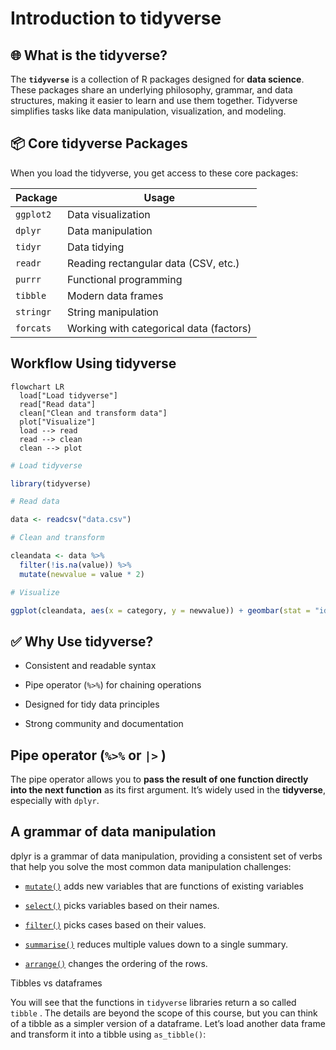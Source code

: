 # Introduction to tidyverse {#sec-the-r-language}

## 🌐 **What is the tidyverse?**

The **`tidyverse`** is a collection of R packages designed for **data science**. These packages share an underlying philosophy, grammar, and data structures, making it easier to learn and use them together. Tidyverse simplifies tasks like data manipulation, visualization, and modeling.

## 📦 **Core tidyverse Packages**

When you load the tidyverse, you get access to these core packages:

| Package   | Usage                                   |
|-----------|-----------------------------------------|
| `ggplot2` | Data visualization                      |
| `dplyr`   | Data manipulation                       |
| `tidyr`   | Data tidying                            |
| `readr`   | Reading rectangular data (CSV, etc.)    |
| `purrr`   | Functional programming                  |
| `tibble`  | Modern data frames                      |
| `stringr` | String manipulation                     |
| `forcats` | Working with categorical data (factors) |

## **Workflow Using tidyverse**

```mermaid
flowchart LR
  load["Load tidyverse"]
  read["Read data"]
  clean["Clean and transform data"]
  plot["Visualize"]
  load --> read
  read --> clean
  clean --> plot
```

``` r
# Load tidyverse

library(tidyverse)

# Read data

data <- readcsv("data.csv")

# Clean and transform

cleandata <- data %>%
  filter(!is.na(value)) %>%
  mutate(newvalue = value * 2)

# Visualize

ggplot(cleandata, aes(x = category, y = newvalue)) + geombar(stat = "identity")
```

## ✅ **Why Use tidyverse?**

-   Consistent and readable syntax

-   Pipe operator (`%>%`) for chaining operations

-   Designed for tidy data principles

-   Strong community and documentation

## Pipe operator (`%>%` or `|>` )

The pipe operator allows you to **pass the result of one function directly into the next function** as its first argument. It’s widely used in the **tidyverse**, especially with `dplyr`.

## A grammar of data manipulation

dplyr is a grammar of data manipulation, providing a consistent set of verbs that help you solve the most common data manipulation challenges:

-   [`mutate()`](https://dplyr.tidyverse.org/reference/mutate.html) adds new variables that are functions of existing variables

-   [`select()`](https://dplyr.tidyverse.org/reference/select.html) picks variables based on their names.

-   [`filter()`](https://dplyr.tidyverse.org/reference/filter.html) picks cases based on their values.

-   [`summarise()`](https://dplyr.tidyverse.org/reference/summarise.html) reduces multiple values down to a single summary.

-   [`arrange()`](https://dplyr.tidyverse.org/reference/arrange.html) changes the ordering of the rows.

Tibbles vs dataframes

You will see that the functions in `tidyverse` libraries return a so called `tibble` . The details are beyond the scope of this course, but you can think of a tibble as a simpler version of a dataframe. Let’s load another data frame and transform it into a tibble using `as_tibble()`:
